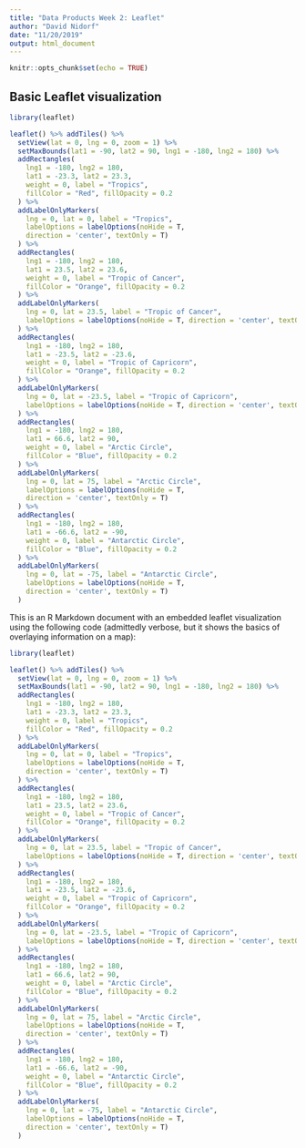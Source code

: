 ```yaml
---
title: "Data Products Week 2: Leaflet"
author: "David Nidorf"
date: "11/20/2019"
output: html_document
---
```


```r
knitr::opts_chunk$set(echo = TRUE)
```

## Basic Leaflet visualization

```r
library(leaflet)

leaflet() %>% addTiles() %>%
  setView(lat = 0, lng = 0, zoom = 1) %>%
  setMaxBounds(lat1 = -90, lat2 = 90, lng1 = -180, lng2 = 180) %>%
  addRectangles(
    lng1 = -180, lng2 = 180,
    lat1 = -23.3, lat2 = 23.3,
    weight = 0, label = "Tropics",
    fillColor = "Red", fillOpacity = 0.2
  ) %>%
  addLabelOnlyMarkers(
    lng = 0, lat = 0, label = "Tropics",
    labelOptions = labelOptions(noHide = T,
    direction = 'center', textOnly = T)
  ) %>%
  addRectangles(
    lng1 = -180, lng2 = 180,
    lat1 = 23.5, lat2 = 23.6,
    weight = 0, label = "Tropic of Cancer",
    fillColor = "Orange", fillOpacity = 0.2
  ) %>%
  addLabelOnlyMarkers(
    lng = 0, lat = 23.5, label = "Tropic of Cancer",
    labelOptions = labelOptions(noHide = T, direction = 'center', textOnly = T)
  ) %>%
  addRectangles(
    lng1 = -180, lng2 = 180,
    lat1 = -23.5, lat2 = -23.6,
    weight = 0, label = "Tropic of Capricorn",
    fillColor = "Orange", fillOpacity = 0.2
  ) %>%
  addLabelOnlyMarkers(
    lng = 0, lat = -23.5, label = "Tropic of Capricorn",
    labelOptions = labelOptions(noHide = T, direction = 'center', textOnly = T)
  ) %>%
  addRectangles(
    lng1 = -180, lng2 = 180,
    lat1 = 66.6, lat2 = 90,
    weight = 0, label = "Arctic Circle",
    fillColor = "Blue", fillOpacity = 0.2
  ) %>%
  addLabelOnlyMarkers(
    lng = 0, lat = 75, label = "Arctic Circle",
    labelOptions = labelOptions(noHide = T,
    direction = 'center', textOnly = T)
  ) %>%
  addRectangles(
    lng1 = -180, lng2 = 180,
    lat1 = -66.6, lat2 = -90,
    weight = 0, label = "Antarctic Circle",
    fillColor = "Blue", fillOpacity = 0.2
  ) %>%
  addLabelOnlyMarkers(
    lng = 0, lat = -75, label = "Antarctic Circle",
    labelOptions = labelOptions(noHide = T,
    direction = 'center', textOnly = T)
  )
```

This is an R Markdown document with an embedded leaflet visualization using the following code (admittedly verbose, but it shows the basics of overlaying information on a map):

```r
library(leaflet)

leaflet() %>% addTiles() %>%
  setView(lat = 0, lng = 0, zoom = 1) %>%
  setMaxBounds(lat1 = -90, lat2 = 90, lng1 = -180, lng2 = 180) %>%
  addRectangles(
    lng1 = -180, lng2 = 180,
    lat1 = -23.3, lat2 = 23.3,
    weight = 0, label = "Tropics",
    fillColor = "Red", fillOpacity = 0.2
  ) %>%
  addLabelOnlyMarkers(
    lng = 0, lat = 0, label = "Tropics",
    labelOptions = labelOptions(noHide = T,
    direction = 'center', textOnly = T)
  ) %>%
  addRectangles(
    lng1 = -180, lng2 = 180,
    lat1 = 23.5, lat2 = 23.6,
    weight = 0, label = "Tropic of Cancer",
    fillColor = "Orange", fillOpacity = 0.2
  ) %>%
  addLabelOnlyMarkers(
    lng = 0, lat = 23.5, label = "Tropic of Cancer",
    labelOptions = labelOptions(noHide = T, direction = 'center', textOnly = T)
  ) %>%
  addRectangles(
    lng1 = -180, lng2 = 180,
    lat1 = -23.5, lat2 = -23.6,
    weight = 0, label = "Tropic of Capricorn",
    fillColor = "Orange", fillOpacity = 0.2
  ) %>%
  addLabelOnlyMarkers(
    lng = 0, lat = -23.5, label = "Tropic of Capricorn",
    labelOptions = labelOptions(noHide = T, direction = 'center', textOnly = T)
  ) %>%
  addRectangles(
    lng1 = -180, lng2 = 180,
    lat1 = 66.6, lat2 = 90,
    weight = 0, label = "Arctic Circle",
    fillColor = "Blue", fillOpacity = 0.2
  ) %>%
  addLabelOnlyMarkers(
    lng = 0, lat = 75, label = "Arctic Circle",
    labelOptions = labelOptions(noHide = T,
    direction = 'center', textOnly = T)
  ) %>%
  addRectangles(
    lng1 = -180, lng2 = 180,
    lat1 = -66.6, lat2 = -90,
    weight = 0, label = "Antarctic Circle",
    fillColor = "Blue", fillOpacity = 0.2
  ) %>%
  addLabelOnlyMarkers(
    lng = 0, lat = -75, label = "Antarctic Circle",
    labelOptions = labelOptions(noHide = T,
    direction = 'center', textOnly = T)
  )
```

